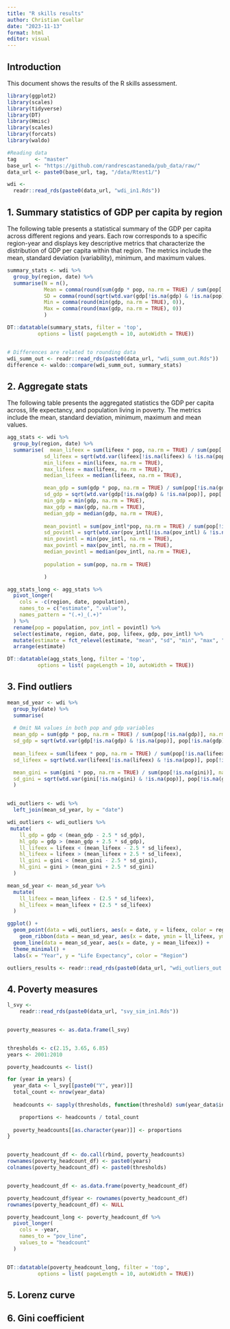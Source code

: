 ```yaml
---
title: "R skills results"
author: Christian Cuellar
date: "2023-11-13"
format: html
editor: visual
---
```


## Introduction

This document shows the results of the R skills assessment.

```r
library(ggplot2)
library(scales)
library(tidyverse)
library(DT)
library(Hmisc)
library(scales)
library(forcats)
library(waldo)

```

```r

#Reading data
tag      <- "master"
base_url <- "https://github.com/randrescastaneda/pub_data/raw/"
data_url <- paste0(base_url, tag, "/data/Rtest1/")

wdi <-
  readr::read_rds(paste0(data_url, "wdi_in1.Rds"))


```

## 1. Summary statistics of GDP per capita by region

The following table presents a statistical summary of the GDP per capita across different regions and years. Each row corresponds to a specific region-year and displays key descriptive metrics that characterize the distribution of GDP per capita within that region. The metrics include the mean, standard deviation (variability), minimum, and maximum values.

```r

summary_stats <- wdi %>%
  group_by(region, date) %>%
  summarise(N = n(),
            Mean = comma(round(sum(gdp * pop, na.rm = TRUE) / sum(pop[!is.na(gdp)], na.rm = TRUE), 0)),
            SD = comma(round(sqrt(wtd.var(gdp[!is.na(gdp) & !is.na(pop)], pop[!is.na(gdp) & !is.na(pop)])), 0)), 
            Min = comma(round(min(gdp, na.rm = TRUE), 0)),
            Max = comma(round(max(gdp, na.rm = TRUE), 0))
            )

DT::datatable(summary_stats, filter = 'top', 
          options = list( pageLength = 10, autoWidth = TRUE)) 



```

```r
# Differences are related to rounding data
wdi_summ_out <- readr::read_rds(paste0(data_url, "wdi_summ_out.Rds"))
difference <- waldo::compare(wdi_summ_out, summary_stats)
```

## 2. Aggregate stats

The following table presents the aggregated statistics the GDP per capita across, life expectancy, and population living in poverty. The metrics include the mean, standard deviation, minimum, maximum and mean values.

```r

agg_stats <- wdi %>%
  group_by(region, date) %>%
  summarise(  mean_lifeex = sum(lifeex * pop, na.rm = TRUE) / sum(pop[!is.na(lifeex)], na.rm = TRUE),
            sd_lifeex = sqrt(wtd.var(lifeex[!is.na(lifeex) & !is.na(pop)], pop[!is.na(lifeex) & !is.na(pop)])),
            min_lifeex = min(lifeex, na.rm = TRUE),
            max_lifeex = max(lifeex, na.rm = TRUE),
            median_lifeex = median(lifeex, na.rm = TRUE),

            mean_gdp = sum(gdp * pop, na.rm = TRUE) / sum(pop[!is.na(gdp)], na.rm = TRUE),
            sd_gdp = sqrt(wtd.var(gdp[!is.na(gdp) & !is.na(pop)], pop[!is.na(gdp) & !is.na(pop)])), 
            min_gdp = min(gdp, na.rm = TRUE),
            max_gdp = max(gdp, na.rm = TRUE),
            median_gdp = median(gdp, na.rm = TRUE),
            
            mean_povintl = sum(pov_intl*pop, na.rm = TRUE) / sum(pop[!is.na(gdp)], na.rm = TRUE),
            sd_povintl = sqrt(wtd.var(pov_intl[!is.na(pov_intl) & !is.na(pop)], pop[!is.na(pov_intl) & !is.na(pop)])),
            min_povintl = min(pov_intl, na.rm = TRUE),
            max_povintl = max(pov_intl, na.rm = TRUE),
            median_povintl = median(pov_intl, na.rm = TRUE),
            
            population = sum(pop, na.rm = TRUE)

            )

agg_stats_long <- agg_stats %>%
  pivot_longer(
    cols = -c(region, date, population), 
    names_to = c("estimate", ".value"),
    names_pattern = "(.+)_(.+)"
  ) %>%
  rename(pop = population, pov_intl = povintl) %>%
  select(estimate, region, date, pop, lifeex, gdp, pov_intl) %>%
  mutate(estimate = fct_relevel(estimate, "mean", "sd", "min", "max", "median")) %>%
  arrange(estimate)

DT::datatable(agg_stats_long, filter = 'top', 
          options = list( pageLength = 10, autoWidth = TRUE)) 


```

## 3. Find outliers

```r


mean_sd_year <- wdi %>%
  group_by(date) %>%
  summarise(
    
  # Omit NA values in both pop and gdp variables
  mean_gdp = sum(gdp * pop, na.rm = TRUE) / sum(pop[!is.na(gdp)], na.rm = TRUE),
  sd_gdp = sqrt(wtd.var(gdp[!is.na(gdp) & !is.na(pop)], pop[!is.na(gdp) & !is.na(pop)])),
    
  mean_lifeex = sum(lifeex * pop, na.rm = TRUE) / sum(pop[!is.na(lifeex)], na.rm = TRUE),
  sd_lifeex = sqrt(wtd.var(lifeex[!is.na(lifeex) & !is.na(pop)], pop[!is.na(lifeex) & !is.na(pop)])),

  mean_gini = sum(gini * pop, na.rm = TRUE) / sum(pop[!is.na(gini)], na.rm = TRUE),
  sd_gini = sqrt(wtd.var(gini[!is.na(gini) & !is.na(pop)], pop[!is.na(gini) & !is.na(pop)])),
  )


wdi_outliers <- wdi %>%
  left_join(mean_sd_year, by = "date")

wdi_outliers <- wdi_outliers %>%
 mutate(
    ll_gdp = gdp < (mean_gdp - 2.5 * sd_gdp),
    hl_gdp = gdp > (mean_gdp + 2.5 * sd_gdp),
    ll_lifeex = lifeex < (mean_lifeex - 2.5 * sd_lifeex),
    hl_lifeex = lifeex > (mean_lifeex + 2.5 * sd_lifeex),
    ll_gini = gini < (mean_gini - 2.5 * sd_gini),
    hl_gini = gini > (mean_gini + 2.5 * sd_gini)
  )

mean_sd_year <- mean_sd_year %>%
  mutate(
    ll_lifeex = mean_lifeex - (2.5 * sd_lifeex), 
    hl_lifeex = mean_lifeex + (2.5 * sd_lifeex)  
  )

ggplot() +
  geom_point(data = wdi_outliers, aes(x = date, y = lifeex, color = region)) + 
    geom_ribbon(data = mean_sd_year, aes(x = date, ymin = ll_lifeex, ymax = hl_lifeex), alpha = 0.2) +
  geom_line(data = mean_sd_year, aes(x = date, y = mean_lifeex)) + 
  theme_minimal() +
  labs(x = "Year", y = "Life Expectancy", color = "Region")

outliers_results <- readr::read_rds(paste0(data_url, "wdi_outliers_out.Rds"))


```

## 4. Poverty measures

```r
l_svy <-
    readr::read_rds(paste0(data_url, "svy_sim_in1.Rds"))


poverty_measures <- as.data.frame(l_svy)


thresholds <- c(2.15, 3.65, 6.85)
years <- 2001:2010  

poverty_headcounts <- list()

for (year in years) {
  year_data <- l_svy[[paste0("Y", year)]]
  total_count <- nrow(year_data)
  
  headcounts <- sapply(thresholds, function(threshold) sum(year_data$income < threshold, na.rm = TRUE))

    proportions <- headcounts / total_count
  
  poverty_headcounts[[as.character(year)]] <- proportions
}


poverty_headcount_df <- do.call(rbind, poverty_headcounts)
rownames(poverty_headcount_df) <- paste0(years)
colnames(poverty_headcount_df) <- paste0(thresholds)


poverty_headcount_df <- as.data.frame(poverty_headcount_df)

poverty_headcount_df$year <- rownames(poverty_headcount_df)
rownames(poverty_headcount_df) <- NULL  

poverty_headcount_long <- poverty_headcount_df %>%
  pivot_longer(
    cols = -year,  
    names_to = "pov_line", 
    values_to = "headcount"
  )


DT::datatable(poverty_headcount_long, filter = 'top', 
          options = list( pageLength = 10, autoWidth = TRUE)) 

```

## 5. Lorenz curve

## 6. Gini coefficient
